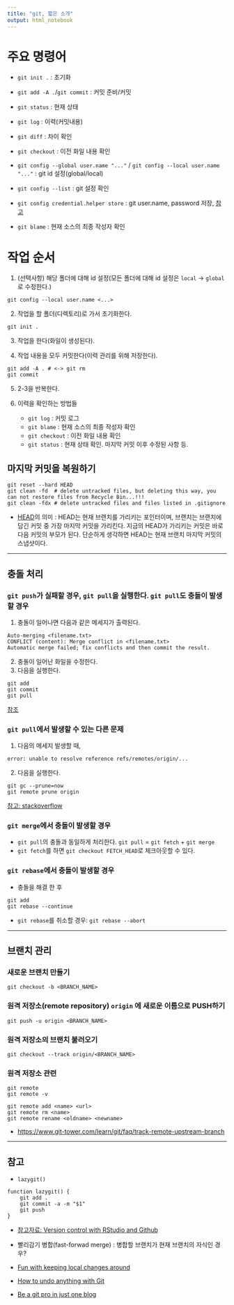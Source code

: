 ```yaml
---
title: "git, 짧은 소개"
output: html_notebook
---
```


# 주요 명령어

* `git init .` : 초기화

* `git add -A .`/`git commit` : 커밋 준비/커밋

* `git status` : 현재 상태

* `git log` : 이력(커밋내용)

* `git diff` : 차이 확인

* `git checkout` : 이전 화일 내용 확인

* `git config --global user.name "..."` / `git config --local user.name "..."` : git id 설정(global/local)

* `git config --list` : git 설정 확인

* `git config credential.helper store` : git user.name, password 저장, [참고](https://stackoverflow.com/questions/35942754/how-to-save-username-and-password-in-git)

* `git blame` : 현재 소스의 최종 작성자 확인

# 작업 순서

1. (선택사항) 해당 폴더에 대해 id 설정(모든 폴더에 대해 id 설정은 `local` -> `global`로 수정한다.)

```
git config --local user.name <...>
```

2. 작업을 할 폴더(디렉토리)로 가서 초기화한다.

```
git init .
```

3. 작업을 한다(화일이 생성된다).

4. 작업 내용을 모두 커밋한다(이력 관리를 위해 저장한다).

```
git add -A . # <-> git rm
git commit
```

5. 2-3을 반복한다.

6. 이력을 확인하는 방법들
    - `git log` : 커밋 로그
    - `git blame` : 현재 소스의 최종 작성자 확인
    - `git checkout` : 이전 화일 내용 확인
    - `git status` : 현재 상태 확인. 마지막 커밋 이후 수정된 사항 등.

## 마지막 커밋을 복원하기
```
git reset --hard HEAD  
git clean -fd  # delete untracked files, but deleting this way, you can not restore files from Recycle Bin...!!!
git clean -fdx # delete untracked files and files listed in .gitignore
```

* [HEAD](https://git-scm.com/book/ko/v2/Git-%EB%8F%84%EA%B5%AC-Reset-%EB%AA%85%ED%99%95%ED%9E%88-%EC%95%8C%EA%B3%A0-%EA%B0%80%EA%B8%B0)의 의미 : HEAD는 현재 브랜치를 가리키는 포인터이며, 브랜치는 브랜치에 담긴 커밋 중 가장 마지막 커밋을 가리킨다. 지금의 HEAD가 가리키는 커밋은 바로 다음 커밋의 부모가 된다. 단순하게 생각하면 HEAD는 현재 브랜치 마지막 커밋의 스냅샷이다.

---

## 충돌 처리
### `git push`가 실패할 경우, `git pull`을 실행한다. `git pull`도 충돌이 발생할 경우

1. 충돌이 일어나면 다음과 같은 메세지가 출력된다.
```
Auto-merging <filename.txt>
CONFLICT (content): Merge conflict in <filename.txt>
Automatic merge failed; fix conflicts and then commit the result.
```
2. 충돌이 일어난 화일을 수정한다.
3. 다음을 실행한다.
```
git add 
git commit
git pull
```

[참조](https://backlog.com/git-tutorial/kr/intro/intro5_1.html)

### `git pull`에서 발생할 수 있는 다른 문제

1. 다음의 메세지 발생할 때,
```
error: unable to resolve reference refs/remotes/origin/...
```

2. 다음을 실행한다.
```
git gc --prune=now
git remote prune origin
```
[참고: stackoverflow](https://stackoverflow.com/questions/2998832/git-pull-fails-unable-to-resolve-reference-unable-to-update-local-ref)


### `git merge`에서 충돌이 발생할 경우

* `git pull`의 충돌과 동일하게 처리한다. `git pull` = `git fetch` + `git merge`
* `git fetch`를 하면 `git checkout FETCH_HEAD`로 체크아웃할 수 있다.

### `git rebase`에서 충돌이 발생할 경우

* 충돌을 해결 한 후
```
git add
git rebase --continue
```

* `git rebase`를 취소할 경우: `git rebase --abort`

---

## 브랜치 관리
### 새로운 브랜치 만들기
```
git checkout -b <BRANCH_NAME>
```

### 원격 저장소(remote repository) `origin` 에 새로운 이름으로 PUSH하기
```
git push -u origin <BRANCH_NAME>
```

### 원격 저장소의 브랜치 불러오기
```
git checkout --track origin/<BRANCH_NAME>
```

### 원격 저장소 관련
```
git remote
git remote -v

git remote add <name> <url>
git remote rm <name>
git remote rename <oldname> <newname>
```

* <https://www.git-tower.com/learn/git/faq/track-remote-upstream-branch>

---
## 참고

* `lazygit()`
```
function lazygit() {
    git add .
    git commit -a -m "$1"
    git push
}
```

* [참고자료: Version control with RStudio and Github](https://aberdeenstudygroup.github.io/studyGroup/lessons/SG-T1-GitHubVersionControl/VersionControl/)

* 빨리감기 병합(fast-forwad merge) : 병합할 브랜치가 현재 브랜치의 자식인 경우?

* [Fun with keeping local changes around](https://gitster.livejournal.com/29060.html)

* [How to undo anything with Git](https://blog.github.com/2015-06-08-how-to-undo-almost-anything-with-git/)

* [Be a git pro in just one blog](https://itnext.io/become-a-git-pro-in-just-one-blog-a-thorough-guide-to-git-architecture-and-command-line-interface-93fbe9bdb395)

